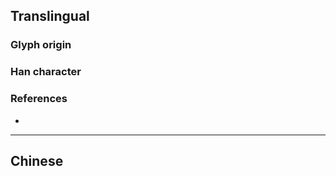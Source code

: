 {{character info/new}}
{{also|愛}}
==Translingual==
{{stroke order|strokes=10}}

===Glyph origin===
{{Han simp|愛|f=心夊|t=友}}

===Han character===
{{Han char|rn=87|rad=爪|as=6|sn=10|four=2040|canj=BBKE|ids=⿳⺤冖友}}

===References===
* {{Han ref|kx=0689.091|hdz=32033.110|uh=7231|ud=29233}}

----

==Chinese==
{{zh-see|愛}}